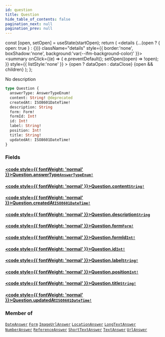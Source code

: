 ```yaml
---
id: question
title: Question
hide_table_of_contents: false
pagination_next: null
pagination_prev: null
---
```







  const [open, setOpen] = useState(startOpen);
  return (
    <details {...(open ? { open: true } : {})} className="details" style={{ border:'none', boxShadow:'none', background:'var(--ifm-background-color)' }}>
      <summary
        onClick={(e) => {
          e.preventDefault();
          setOpen((open) => !open);
        }}
        style={{ listStyle:'none' }}
      >
      {open ? dataOpen : dataClose}
      </summary>
      {open && children}
    </details>
  );
};




No description


```graphql
type Question {
  answerType: AnswerTypeEnum!
  content: String! @deprecated
  createdAt: ISO8601DateTime!
  description: String
  form: Form!
  formId: Int!
  id: Int!
  label: String!
  position: Int!
  title: String!
  updatedAt: ISO8601DateTime!
}
```


### Fields

#### [<code style={{ fontWeight: 'normal' }}>Question.<b>answerType</b></code>](#)<Bullet />[`AnswerTypeEnum!`](/enums/answer-type-enum) <Badge class="secondary" text="non-null"/> <Badge class="secondary" text="enum"/>
> 
> 

#### [<code style={{ fontWeight: 'normal' }}>Question.<b>content</b></code>](#)<Bullet />[`String!`](/scalars/string) <Badge class="secondary" text="deprecated"/> <Badge class="secondary" text="non-null"/> <Badge class="secondary" text="scalar"/>
> <Badge class="warning" text="DEPRECATED: Use `description` instead"/>
> 
> 
> 

#### [<code style={{ fontWeight: 'normal' }}>Question.<b>createdAt</b></code>](#)<Bullet />[`ISO8601DateTime!`](/scalars/iso8601-date-time) <Badge class="secondary" text="non-null"/> <Badge class="secondary" text="scalar"/>
> 
> 

#### [<code style={{ fontWeight: 'normal' }}>Question.<b>description</b></code>](#)<Bullet />[`String`](/scalars/string) <Badge class="secondary" text="scalar"/>
> 
> 

#### [<code style={{ fontWeight: 'normal' }}>Question.<b>form</b></code>](#)<Bullet />[`Form!`](/objects/form) <Badge class="secondary" text="non-null"/> <Badge class="secondary" text="object"/>
> 
> 

#### [<code style={{ fontWeight: 'normal' }}>Question.<b>formId</b></code>](#)<Bullet />[`Int!`](/scalars/int) <Badge class="secondary" text="non-null"/> <Badge class="secondary" text="scalar"/>
> 
> 

#### [<code style={{ fontWeight: 'normal' }}>Question.<b>id</b></code>](#)<Bullet />[`Int!`](/scalars/int) <Badge class="secondary" text="non-null"/> <Badge class="secondary" text="scalar"/>
> 
> 

#### [<code style={{ fontWeight: 'normal' }}>Question.<b>label</b></code>](#)<Bullet />[`String!`](/scalars/string) <Badge class="secondary" text="non-null"/> <Badge class="secondary" text="scalar"/>
> 
> 

#### [<code style={{ fontWeight: 'normal' }}>Question.<b>position</b></code>](#)<Bullet />[`Int!`](/scalars/int) <Badge class="secondary" text="non-null"/> <Badge class="secondary" text="scalar"/>
> 
> 

#### [<code style={{ fontWeight: 'normal' }}>Question.<b>title</b></code>](#)<Bullet />[`String!`](/scalars/string) <Badge class="secondary" text="non-null"/> <Badge class="secondary" text="scalar"/>
> 
> 

#### [<code style={{ fontWeight: 'normal' }}>Question.<b>updatedAt</b></code>](#)<Bullet />[`ISO8601DateTime!`](/scalars/iso8601-date-time) <Badge class="secondary" text="non-null"/> <Badge class="secondary" text="scalar"/>
> 
> 



### Member of

[`DateAnswer`](/objects/date-answer)  <Badge class="secondary" text="object"/><Bullet />[`Form`](/objects/form)  <Badge class="secondary" text="object"/><Bullet />[`ImageUrlAnswer`](/objects/image-url-answer)  <Badge class="secondary" text="object"/><Bullet />[`LocationAnswer`](/objects/location-answer)  <Badge class="secondary" text="object"/><Bullet />[`LongTextAnswer`](/objects/long-text-answer)  <Badge class="secondary" text="object"/><Bullet />[`NumberAnswer`](/objects/number-answer)  <Badge class="secondary" text="object"/><Bullet />[`ReferenceAnswer`](/objects/reference-answer)  <Badge class="secondary" text="object"/><Bullet />[`ShortTextAnswer`](/objects/short-text-answer)  <Badge class="secondary" text="object"/><Bullet />[`TextAnswer`](/objects/text-answer)  <Badge class="secondary" text="object"/><Bullet />[`UrlAnswer`](/objects/url-answer)  <Badge class="secondary" text="object"/>

